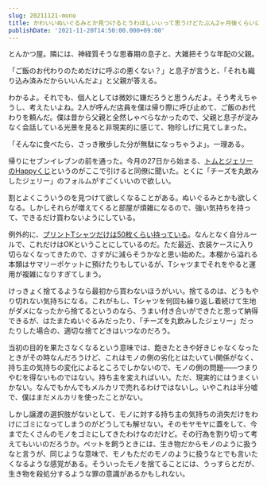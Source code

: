 ```yaml
---
slug: 20211121-mono
title: かわいいぬいぐるみとか見つけるとうわほしいぃって思うけどたぶん2ヶ月後くらいにはいらねえって思っちゃう
publishDate: '2021-11-20T14:50:00.000+09:00'
---
```


とんかつ屋。隣には、神経質そうな思春期の息子と、大雑把そうな年配の父親。

「ご飯のお代わりのためだけに呼ぶの悪くない？」と息子が言うと、「それも織り込み済みだからいいんだよ」と父親が答える。

わかるよ。それでも、個人としては微妙に嫌だろうと思うんだよ。そう考えちゃうし、考えたいよね。2人が呼んだ店員を僕は帰り際に呼び止めて、ご飯のお代わりを頼んだ。僕は昔から父親と全然しゃべらなかったので、父親と息子が淀みなく会話している光景を見ると非現実的に感じて、物珍しげに見てしまった。

「そんなに食べたら、さっき散歩した分が無駄になっちゃうよ」。一理ある。

帰りにセブンイレブンの前を通った。今月の27日から始まる、[トムとジェリーのHappyくじ](https://www.h-kuji.com/goods/tomandjerry/)というのがここで引けると同僚に聞いた。とくに「チーズを丸飲みしたジェリー」のフォルムがすごくいいので欲しい。

割とよくこういうのを見つけて欲しくなることがある。ぬいぐるみとかも欲しくなる。しかしそれらが増えてくると部屋が煩雑になるので、強い気持ちを持って、できるだけ買わないようにしている。

例外的に、[プリントTシャツだけは50枚くらい持っている](https://scrapbox.io/yuhei-print-tshirt/)。なんとなく自分ルールで、これだけはOKということにしているのだ。ただ最近、衣装ケースに入り切らなくなってきたので、さすがに減らそうかなと思い始めた。本棚から溢れる本類はサマリーポケットに預けたりもしているが、Tシャツまでそれをやると運用が複雑になりすぎてしまう。

けっきょく捨てるようなら最初から買わないほうがいい。捨てるのは、どうもやり切れない気持ちになる。これがもし、Tシャツを何回も繰り返し着続けて生地がダメになったから捨てるというのなら、うまい付き合いができたと思って納得できるが、はたまたぬいぐるみだったり、「チーズを丸飲みしたジェリー」だったりした場合の、適切な捨てどきはいつなのだろう。

当初の目的を果たさなくなるという意味では、飽きたときや好きじゃなくなったときがその時なんだろうけど、これはモノの側の劣化とはたいてい関係がなく、持ち主の気持ちの変化によるところでしかないので、モノの側の問題——つまりやむを得ないものではない。持ち主を変えればいい。ただ、現実的にはうまくいかない。なんでもかんでもメルカリで売れるわけではないし。いやこれは半分嘘で、僕はまだメルカリを使ったことがない。

しかし譲渡の選択肢がないとして、モノに対する持ち主の気持ちの消失だけをわけにゴミになってしまうのがどうしても解せない。そのモヤモヤに蓋をして、今までたくさんのモノをゴミにしてきたわけなのだけど。その行為を割り切って考えてもいいのだろうか。ペットを飼うときには、生き物だからモノのように扱うなと言うが、同じような意味で、モノもただのモノのように扱うなとでも言いたくなるような感覚がある。そういったモノを捨てることには、うっすらとだが、生き物を殺処分するような罪の意識があるかもしれない。
